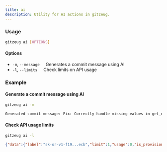 ```yaml
---
title: ai
description: Utility for AI actions in gitzeug.
---
```


### Usage
```sh
gitzeug ai [OPTIONS]
```

#### Options
- `-m`, `--message` &nbsp;&nbsp;&nbsp;&nbsp;Generates a commit message using AI
- `-l`, `--limits` &nbsp;&nbsp;&nbsp;&nbsp;Check limits on API usage

### Example
#### Generate a commit message using AI
```sh
gitzeug ai -m
```
```txt
Generated commit message: Fix: Correctly handle missing values in get_dummies
```

#### Check API usage limits
```sh
gitzeug ai -l
```
```json
{"data":{"label":"sk-or-v1-f19...ecb","limit":1,"usage":0,"is_provisioning_key":false,"limit_remaining":1,"is_free_tier":false,"rate_limit":{"requests":20,"interval":"10s"}}}
```
